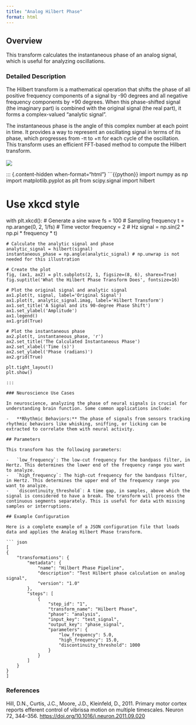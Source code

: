 ```yaml
---
title: "Analog Hilbert Phase"
format: html
---
```


## Overview

This transform calculates the instantaneous phase of an analog signal, which is useful for analyzing oscillations.

### Detailed Description

The Hilbert transform is a mathematical operation that shifts the phase of all positive frequency components of a signal by -90 degrees and all negative frequency components by +90 degrees. When this phase-shifted signal (the imaginary part) is combined with the original signal (the real part), it forms a complex-valued "analytic signal".

The instantaneous phase is the angle of this complex number at each point in time. It provides a way to represent an oscillating signal in terms of its phase, which progresses from -π to +π for each cycle of the oscillation. This transform uses an efficient FFT-based method to compute the Hilbert transform.\
\
![](images/clipboard-1556985646.png)

::: {.content-hidden when-format="html"}
```{{python}}
import numpy as np
import matplotlib.pyplot as plt
from scipy.signal import hilbert

# Use xkcd style
with plt.xkcd():
    # Generate a sine wave
    fs = 100  # Sampling frequency
    t = np.arange(0, 2, 1/fs)  # Time vector
    frequency = 2  # Hz
    signal = np.sin(2 * np.pi * frequency * t)

    # Calculate the analytic signal and phase
    analytic_signal = hilbert(signal)
    instantaneous_phase = np.angle(analytic_signal) # np.unwrap is not needed for this illustration

    # Create the plot
    fig, (ax1, ax2) = plt.subplots(2, 1, figsize=(8, 6), sharex=True)
    fig.suptitle('What the Hilbert Phase Transform Does', fontsize=16)

    # Plot the original signal and analytic signal
    ax1.plot(t, signal, label='Original Signal')
    ax1.plot(t, analytic_signal.imag, label='Hilbert Transform')
    ax1.set_title('A Signal and its 90-degree Phase Shift')
    ax1.set_ylabel('Amplitude')
    ax1.legend()
    ax1.grid(True)

    # Plot the instantaneous phase
    ax2.plot(t, instantaneous_phase, 'r')
    ax2.set_title('The Calculated Instantaneous Phase')
    ax2.set_xlabel('Time (s)')
    ax2.set_ylabel('Phase (radians)')
    ax2.grid(True)

    plt.tight_layout()
    plt.show()
```
:::

### Neuroscience Use Cases

In neuroscience, analyzing the phase of neural signals is crucial for understanding brain function. Some common applications include:

-   **Rhythmic Behaviors:** The phase of signals from sensors tracking rhythmic behaviors like whisking, sniffing, or licking can be extracted to correlate them with neural activity.

## Parameters

This transform has the following parameters:

-   `low_frequency`: The low-cut frequency for the bandpass filter, in Hertz. This determines the lower end of the frequency range you want to analyze.
-   `high_frequency`: The high-cut frequency for the bandpass filter, in Hertz. This determines the upper end of the frequency range you want to analyze.
-   `discontinuity_threshold`: A time gap, in samples, above which the signal is considered to have a break. The transform will process the continuous segments separately. This is useful for data with missing samples or interruptions.

## Example Configuration

Here is a complete example of a JSON configuration file that loads data and applies the Analog Hilbert Phase transform.

``` json
[
{
    "transformations": {
        "metadata": {
            "name": "Hilbert Phase Pipeline",
            "description": "Test Hilbert phase calculation on analog signal",
            "version": "1.0"
        },
        "steps": [
            {
                "step_id": "1",
                "transform_name": "Hilbert Phase",
                "phase": "analysis",
                "input_key": "test_signal",
                "output_key": "phase_signal",
                "parameters": {
                    "low_frequency": 5.0,
                    "high_frequency": 15.0,
                    "discontinuity_threshold": 1000
                }
            }
        ]
    }
}
]
```

### References

Hill, D.N., Curtis, J.C., Moore, J.D., Kleinfeld, D., 2011. Primary motor cortex reports efferent control of vibrissa motion on multiple timescales. Neuron 72, 344–356. <https://doi.org/10.1016/j.neuron.2011.09.020>
